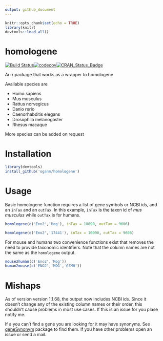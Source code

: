 ```yaml
---
output: github_document
---
```

```r
knitr::opts_chunk$set(echo = TRUE)
library(knitr)
devtools::load_all()
```

# homologene
[![Build Status](https://travis-ci.org/oganm/homologene.svg?branch=master)](https://travis-ci.org/oganm/homologene)[![codecov](https://codecov.io/gh/oganm/homologene/branch/master/graph/badge.svg)](https://codecov.io/gh/oganm/homologene)[![CRAN\_Status\_Badge](http://www.r-pkg.org/badges/version/homologene)](https://cran.r-project.org/package=homologene)

An r package that works as a wrapper to homologene

Available species are

* Homo sapiens
* Mus musculus
* Rattus norvegicus
* Danio rerio
* Caenorhabditis elegans
* Drosophila melanogaster
* Rhesus macaque

More species can be added on request

Installation
============
```r
library(devtools)
install_github('oganm/homologene')
```

Usage
===========
Basic homologene function requires a list of gene symbols or NCBI ids, and an `inTax` and an `outTax`. In this example, `inTax` is the taxon id of *mus musculus* while `outTax` is for humans.
```r
homologene(c('Eno2','Mog'), inTax = 10090, outTax = 9606)

homologene(c('Eno2','17441'), inTax = 10090, outTax = 9606)
```

For mouse and humans two convenience functions exist that removes the need to provide taxonomic identifiers. Note that the column names are not the same as the `homologene` output.
```r
mouse2human(c('Eno2','Mog'))
human2mouse(c('ENO2','MOG','GZMH'))
```

Mishaps
=================
As of version version 1.1.68, the output now includes NCBI ids. Since it doesn't change any of the existing column names or their order, this shouldn't cause problems in most use cases. If this is an issue for you plase notify me.

If a you can't find a gene you are looking for it may have synonyms. See [geneSynonym](https://github.com/oganm/geneSynonym.git) package to find them. If you have other problems open an issue or send a mail.
